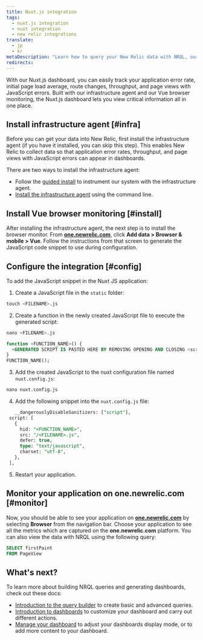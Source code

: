 ```yaml
---
title: Nuxt.js integration
tags:
  - nuxt.js integration
  - nuxt integration
  - new relic integrations
translate:
  - jp
  - kr
metaDescription: "Learn how to query your New Relic data with NRQL, our SQL-like query language."
redirects:
---
```

With our Nuxt.js dashboard, you can easily track your application error rate, initial page load average, route changes, throughput, and page views with JavaScript errors. Built with our infrastructure agent and our Vue browser monitoring, the Nuxt.js dashboard lets you view critical information all in one place.

## Install infrastructure agent [#infra]
Before you can get your data into New Relic, first install the infrastructure agent (if you have it installed, you can skip this step). This enables New Relic to collect data so that application error rates, throughput, and page views with JavaScript errors can appear in dashboards.

There are two ways to install the infrastructure agent:
* Follow the [guided install](https://one.newrelic.com/marketplace?state=607786be-99a9-fa66-4b67-3f7f3b9551d4) to instrument our system with the infrastructure agent.
* [Install the infrastructure agent](docs/infrastructure/install-infrastructure-agent/linux-installation/install-infrastructure-monitoring-agent-linux) using the command line. 


## Install Vue browser monitoring [#install]
After installing the infrastructure agent, the next step is to install the browser monitor. From **[one.newrelic.com](https://one.newrelic.com)**, click **Add data > Browser & mobile > Vue**.
Follow the instructions from that screen to generate the JavaScript code snippet to use during configuration.

## Configure the integration [#config]
To add the JavaScript snippet in the Nuxt JS application:
1. Create a JavaScript file in the `static` folder:
  ```sql
  touch <FILENAME>.js
  ```
2. Create a function in the newly created JavaScript file to execute the generated script:
  ```sql
  nano <FILENAME>.js
  ```
  ```sql
  function <FUNCTION_NAME>() {
	<GENERATED SCRIPT IS PASTED HERE BY REMOVING OPENING AND CLOSING <script> TAGS>
  }
  FUNCTION_NAME();
  ```
3. Add the created JavaScript to the nuxt configuration file named `nuxt.config.js`:
  ```sql
  nano nuxt.config.js
  ```
4. Add the following snippet into the `nuxt.config.js` file:
  ```sql
     __dangerouslyDisableSanitizers: ["script"],
   script: [
     {
       hid: "<FUNCTION_NAME>",
       src: "/<FILENAME>.js",
       defer: true,
       type: "text/javascript",
       charset: "utf-8",
     },
   ],
  ```
5. Restart your application.

## Monitor your application on one.newrelic.com [#monitor]
Now, you should be able to see your application on **[one.newrelic.com](https://one.newrelic.com)** by selecting **Browser** from the navigation bar. Choose your application to see all the metrics which are captured on the **one.newrelic.com** platform. You can also view the data with NRQL using the following query:
```sql
SELECT firstPaint 
FROM PageView
```
## What's next?

To learn more about building NRQL queries and generating dashboards, check out these docs:

* [Introduction to the query builder](/docs/query-your-data/explore-query-data/query-builder/introduction-query-builder) to create basic and advanced queries.
* [Introduction to dashboards](/docs/query-your-data/explore-query-data/dashboards/introduction-dashboards) to customize your dashboard and carry out different actions.
* [Manage your dashboard](/docs/query-your-data/explore-query-data/dashboards/manage-your-dashboard) to adjust your dashboards display mode, or to add more content to your dashboard. 